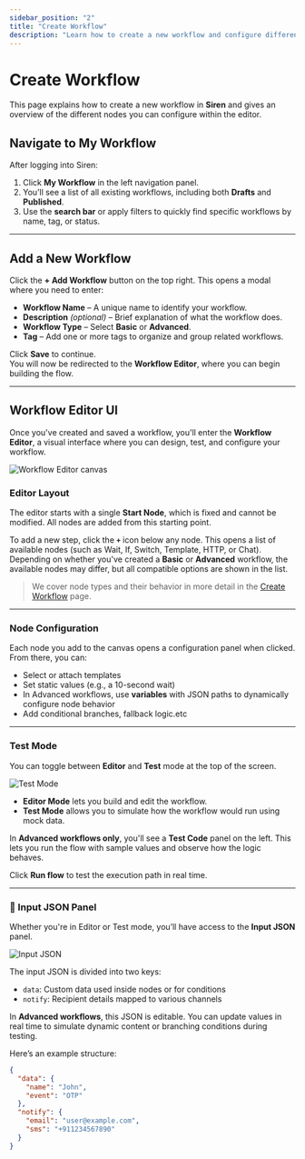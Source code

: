 ```yaml
---
sidebar_position: "2"
title: "Create Workflow"
description: "Learn how to create a new workflow and configure different types of nodes  (or this page can be just about node configuration and we can tell about the navigation, and add new workflow along with the workflow editor UI overview in the previous page)"
---
```


# Create Workflow

This page explains how to create a new workflow in **Siren** and gives an overview of the different nodes you can configure within the editor.

## Navigate to My Workflow

After logging into Siren:

1. Click **My Workflow** in the left navigation panel.
2. You’ll see a list of all existing workflows, including both **Drafts** and **Published**.
3. Use the **search bar** or apply filters to quickly find specific workflows by name, tag, or status.

---

## Add a New Workflow

Click the **\+ Add Workflow** button on the top right. This opens a modal where you need to enter:

- **Workflow Name** – A unique name to identify your workflow.
- **Description** _(optional)_ – Brief explanation of what the workflow does.
- **Workflow Type** – Select **Basic** or **Advanced**.
- **Tag** – Add one or more tags to organize and group related workflows.

Click **Save** to continue.\
You will now be redirected to the **Workflow Editor**, where you can begin building the flow.

---

## Workflow Editor UI

Once you've created and saved a workflow, you'll enter the **Workflow Editor**, a visual interface where you can design, test, and configure your workflow.

![Workflow Editor canvas](/assets/images/editor/start-node.png)

### Editor Layout

The editor starts with a single **Start Node**, which is fixed and cannot be modified. All nodes are added from this starting point.

To add a new step, click the **`+`** icon below any node. This opens a list of available nodes (such as Wait, If, Switch, Template, HTTP, or Chat). Depending on whether you've created a **Basic** or **Advanced** workflow, the available nodes may differ, but all compatible options are shown in the list.

> We cover node types and their behavior in more detail in the [Create Workflow](../create-workflow) page.

---

### Node Configuration

Each node you add to the canvas opens a configuration panel when clicked. From there, you can:

- Select or attach templates
- Set static values (e.g., a 10-second wait)
- In Advanced workflows, use **variables** with JSON paths to dynamically configure node behavior
- Add conditional branches, fallback logic.etc

---

### Test Mode

You can toggle between **Editor** and **Test** mode at the top of the screen.

![Test Mode](/assets/images/editor/test-mode.png)

- **Editor Mode** lets you build and edit the workflow.
- **Test Mode** allows you to simulate how the workflow would run using mock data.

In **Advanced workflows only**, you'll see a **Test Code** panel on the left. This lets you run the flow with sample values and observe how the logic behaves.

Click **Run flow** to test the execution path in real time.

---

### 🧾 Input JSON Panel

Whether you're in Editor or Test mode, you’ll have access to the **Input JSON** panel.

![Input JSON](/assets/images/editor/input-json.png)

The input JSON is divided into two keys:

- `data`: Custom data used inside nodes or for conditions
- `notify`: Recipient details mapped to various channels

In **Advanced workflows**, this JSON is editable. You can update values in real time to simulate dynamic content or branching conditions during testing.

Here’s an example structure:

```json
{
  "data": {
    "name": "John",
    "event": "OTP"
  },
  "notify": {
    "email": "user@example.com",
    "sms": "+911234567890"
  }
}
```
